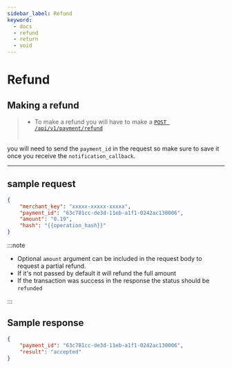 ```yaml
---
sidebar_label: Refund
keyword:
  - docs
  - refund
  - return
  - void
---
```


# Refund

## Making a refund

> - To make a refund you will have to make a <u>[`POST /api/v1/payment/refund`](../../../api/gateway/purchases-refund)</u> <br></br>

you will need to send the `payment_id` in the request so make sure to save it once you receive the `notification_callback`.

---

## sample request

```json
{
	"merchant_key": "xxxxx-xxxxx-xxxxx",
	"payment_id": "63c781cc-de3d-11eb-a1f1-0242ac130006",
	"amount": "0.19",
	"hash": "{{operation_hash}}"
}
```

:::note

- Optional `amount` argument can be included in the request body to request a partial refund.
- If it's not passed by default it will refund the full amount
- If the transaction was success in the response the status should be `refunded`

:::

## Sample response

```json
{
	"payment_id": "63c781cc-de3d-11eb-a1f1-0242ac130006",
	"result": "accepted"
}
```
